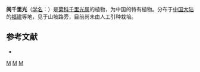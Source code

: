 {{Speciesbox 
| taxon = Senecio fukienensis
| authority = Ling ex C. Jeffrey et [[陈艺林|Y. L. Chen]]
}}

'''闽千里光'''（[[学名|学名]]：{{lang|la|''Senecio fukienensis''}}）是[[菊科|菊科]][[千里光属|千里光属]]的植物，为中国的特有植物。分布于[[中国大陆|中国大陆]]的[[福建|福建]]等地，见于山坡路旁，目前尚未由人工引种栽培。

== 参考文献 ==
<div class="references-small">
* {{cite web| url =http://www.bioinfo.cn/db05/KmzwSpecies.php?action=view&id=5237| title =闽千里光| work =《中国高等植物数据库全库》| publisher =中国科学院微生物研究所| author =昆明植物研究所| accessdate =2009-02-25| deadurl =yes| archiveurl =https://web.archive.org/web/20160305041617/http://www.bioinfo.cn/db05/KmzwSpecies.php?action=view&id=5237| archivedate =2016-03-05}}
</div>
{{Taxonbar|from=Q15231740}}

[[Category:千里光属|M]]
[[Category:中國特有植物|M]]
[[Category:福建植物|M]]